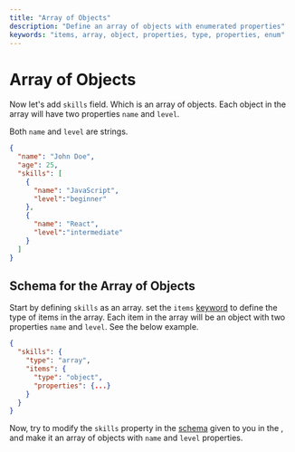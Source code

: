 ```yaml
---
title: "Array of Objects"
description: "Define an array of objects with enumerated properties"
keywords: "items, array, object, properties, type, properties, enum"
---
```


# Array of Objects



Now let's add `skills` field. Which is an array of objects. Each object in the array will have two properties `name` and `level`.

Both `name` and `level` are strings. 

```json highlightLineStart={4} highlightLineEnd={13}
{
  "name": "John Doe",
  "age": 25,
  "skills": [
    {
      "name": "JavaScript",
      "level":"beginner"
    },
    {
      "name": "React",
      "level":"intermediate"
    }
  ]
}
```

## Schema for the Array of Objects

Start by defining `skills` as an array. set the `items` [keyword](https://json-schema.org/learn/glossary#keyword) to define the type of items in the array. Each item in the array will be an object with two properties `name` and `level`. See the below example.

```json
{
  "skills": {
    "type": "array",
    "items": {
      "type": "object",
      "properties": {...}
    }
  }
}
```
Now, try to modify the `skills` property in the [schema](https://json-schema.org/learn/glossary#schema) given to you in the <SideEditorLink/>, and make it an array of objects with `name` and `level` properties.

